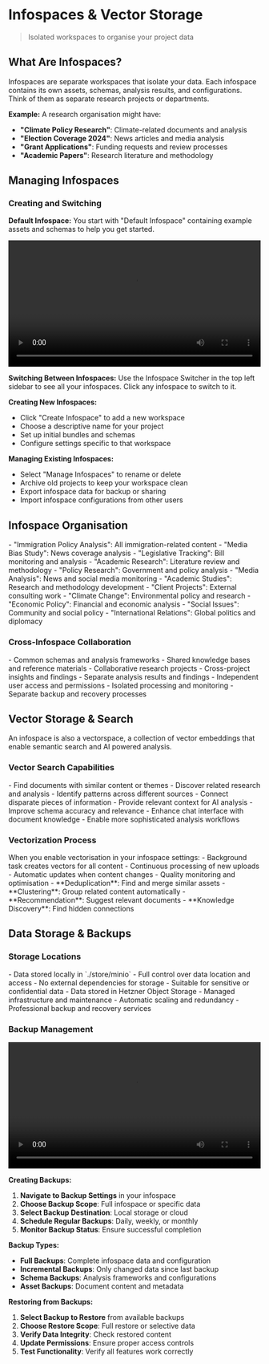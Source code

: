 # Infospaces & Vector Storage

> Isolated workspaces to organise your project data

## What Are Infospaces?

Infospaces are separate workspaces that isolate your data. Each infospace contains its own assets, schemas, analysis results, and configurations. Think of them as separate research projects or departments.

**Example:** A research organisation might have:
- **"Climate Policy Research"**: Climate-related documents and analysis
- **"Election Coverage 2024"**: News articles and media analysis
- **"Grant Applications"**: Funding requests and review processes
- **"Academic Papers"**: Research literature and methodology

## Managing Infospaces

### Creating and Switching

**Default Infospace:**
You start with "Default Infospace" containing example assets and schemas to help you get started.

<video controls width="100%">
  <source src="/images/infospace-switcher.mp4" type="video/mp4" />
  Your browser does not support the video tag.
</video>

**Switching Between Infospaces:**
Use the Infospace Switcher in the top left sidebar to see all your infospaces. Click any infospace to switch to it.

**Creating New Infospaces:**
- Click "Create Infospace" to add a new workspace
- Choose a descriptive name for your project
- Set up initial bundles and schemas
- Configure settings specific to that workspace

**Managing Existing Infospaces:**
- Select "Manage Infospaces" to rename or delete
- Archive old projects to keep your workspace clean
- Export infospace data for backup or sharing
- Import infospace configurations from other users

## Infospace Organisation

<CardGroup cols={3}>
  <Card title="Research Projects" icon="microscope">
    - "Immigration Policy Analysis": All immigration-related content
    - "Media Bias Study": News coverage analysis
    - "Legislative Tracking": Bill monitoring and analysis
    - "Academic Research": Literature review and methodology
  </Card>
  <Card title="Department-Based" icon="building">
    - "Policy Research": Government and policy analysis
    - "Media Analysis": News and social media monitoring
    - "Academic Studies": Research and methodology development
    - "Client Projects": External consulting work
  </Card>
  <Card title="Topic-Based" icon="tags">
    - "Climate Change": Environmental policy and research
    - "Economic Policy": Financial and economic analysis
    - "Social Issues": Community and social policy
    - "International Relations": Global politics and diplomacy
  </Card>
</CardGroup>

### Cross-Infospace Collaboration

<CardGroup cols={2}>
  <Card title="Shared Resources" icon="share">
    - Common schemas and analysis frameworks
    - Shared knowledge bases and reference materials
    - Collaborative research projects
    - Cross-project insights and findings
  </Card>
  <Card title="Data Isolation" icon="shield">
    - Separate analysis results and findings
    - Independent user access and permissions
    - Isolated processing and monitoring
    - Separate backup and recovery processes
  </Card>
</CardGroup>

## Vector Storage & Search

An infospace is also a vectorspace, a collection of vector embeddings that enable semantic search and AI powered analysis.

### Vector Search Capabilities

<CardGroup cols={2}>
  <Card title="Similarity Search" icon="search">
    - Find documents with similar content or themes
    - Discover related research and analysis
    - Identify patterns across different sources
    - Connect disparate pieces of information
  </Card>
  <Card title="AI Context Enhancement" icon="brain">
    - Provide relevant context for AI analysis
    - Improve schema accuracy and relevance
    - Enhance chat interface with document knowledge
    - Enable more sophisticated analysis workflows
  </Card>
</CardGroup>

### Vectorization Process

<CardGroup cols={2}>
  <Card title="Automatic Vectorization" icon="cog">
    When you enable vectorisation in your infospace settings:
    - Background task creates vectors for all content
    - Continuous processing of new uploads
    - Automatic updates when content changes
    - Quality monitoring and optimisation
  </Card>
  <Card title="Use Cases" icon="lightbulb">
    - **Deduplication**: Find and merge similar assets
    - **Clustering**: Group related content automatically
    - **Recommendation**: Suggest relevant documents
    - **Knowledge Discovery**: Find hidden connections
  </Card>
</CardGroup>

## Data Storage & Backups

### Storage Locations

<CardGroup cols={2}>
  <Card title="Self Hosted" icon="server">
    - Data stored locally in `./store/minio`
    - Full control over data location and access
    - No external dependencies for storage
    - Suitable for sensitive or confidential data
  </Card>
  <Card title="Hosted Service" icon="cloud">
    - Data stored in Hetzner Object Storage
    - Managed infrastructure and maintenance
    - Automatic scaling and redundancy
    - Professional backup and recovery services
  </Card>
</CardGroup>

### Backup Management

<video controls width="100%">
  <source src="/images/backup-view-1.mp4" type="video/mp4" />
  Your browser does not support the video tag.
</video>

**Creating Backups:**
1. **Navigate to Backup Settings** in your infospace
2. **Choose Backup Scope**: Full infospace or specific data
3. **Select Backup Destination**: Local storage or cloud
4. **Schedule Regular Backups**: Daily, weekly, or monthly
5. **Monitor Backup Status**: Ensure successful completion

**Backup Types:**
- **Full Backups**: Complete infospace data and configuration
- **Incremental Backups**: Only changed data since last backup
- **Schema Backups**: Analysis frameworks and configurations
- **Asset Backups**: Document content and metadata

**Restoring from Backups:**
1. **Select Backup to Restore** from available backups
2. **Choose Restore Scope**: Full restore or selective data
3. **Verify Data Integrity**: Check restored content
4. **Update Permissions**: Ensure proper access controls
5. **Test Functionality**: Verify all features work correctly

